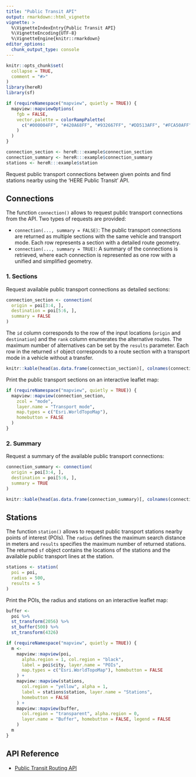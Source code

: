 ---
title: "Public Transit API"
output: rmarkdown::html_vignette
vignette: >
  %\VignetteIndexEntry{Public Transit API}
  %\VignetteEncoding{UTF-8}
  %\VignetteEngine{knitr::rmarkdown}
editor_options:
  chunk_output_type: console
---

```{r, include = FALSE}
knitr::opts_chunk$set(
  collapse = TRUE,
  comment = "#>"
)
library(hereR)
library(sf)

if (requireNamespace("mapview", quietly = TRUE)) {
  mapview::mapviewOptions(
    fgb = FALSE,
    vector.palette = colorRampPalette(
      c("#000004FF", "#420A68FF", "#932667FF", "#DD513AFF", "#FCA50AFF", "#FCFFA4FF")
    )
  )
}

connection_section <- hereR:::example$connection_section
connection_summary <- hereR:::example$connection_summary
stations <- hereR:::example$station
```

Request public transport connections between given points and find stations nearby using the 'HERE Public Transit' API.

## Connections

The function `connection()` allows to request public transport connections from the API. Two types of requests are provided:

- `connection(..., summary = FALSE)`: The public transport connections are returned as multiple sections with the same vehicle and transport mode. Each row represents a section with a detailed route geometry.
- `connection(..., summary = TRUE)`: A summary of the connections is retrieved, where each connection is represented as one row with a unified and simplified geometry.

### 1. Sections

Request available public transport connections as detailed sections:

```{r pt_connection_section, eval = FALSE}
connection_section <- connection(
  origin = poi[3:4, ],
  destination = poi[5:6, ],
  summary = FALSE
)
```

The `id` column corresponds to the row of the input locations (`origin` and `destination`) and the `rank` column enumerates the alternative routes. The maximum number of alternatives can be set by the `results` parameter. Each row in the returned `sf` object corresponds to a route section with a transport mode in a vehicle without a transfer.

```{r table_connection_section, eval=TRUE, echo=FALSE, out.width='100%', fig.align='center', screenshot.force=FALSE}
knitr::kable(head(as.data.frame(connection_section)[, colnames(connection_section) != "geometry"]), format = "html")
```

Print the public transport sections on an interactive leaflet map:

```{r pt_connection_section_map, eval=FALSE, out.width='100%'}
if (requireNamespace("mapview", quietly = TRUE)) {
  mapview::mapview(connection_section,
    zcol = "mode",
    layer.name = "Transport mode",
    map.types = c("Esri.WorldTopoMap"),
    homebutton = FALSE
  )
}
```

### 2. Summary

Request a summary of the available public transport connections:

```{r pt_connection_summary, eval = FALSE}
connection_summary <- connection(
  origin = poi[3:4, ],
  destination = poi[5:6, ],
  summary = TRUE
)
```

```{r table_connection_summary, eval=TRUE, echo=FALSE, out.width='100%', fig.align='center', screenshot.force=FALSE}
knitr::kable(head(as.data.frame(connection_summary)[, colnames(connection_summary) != "geometry"]), format = "html")
```

## Stations

The function `station()` allows to request public transport stations nearby points of interest (POIs). The `radius` defines the maximum search distance in meters and `results` specifies the maximum number of returned stations. The returned `sf` object contains the locations of the stations and the available public transport lines at the station.

```{r stations, eval=FALSE}
stations <- station(
  poi = poi,
  radius = 500,
  results = 5
)
```

Print the POIs, the radius and stations on an interactive leaflet map:

```{r stations_map, eval=FALSE, out.width='100%'}
buffer <-
  poi %>%
  st_transform(2056) %>%
  st_buffer(500) %>%
  st_transform(4326)

if (requireNamespace("mapview", quietly = TRUE)) {
  m <-
    mapview::mapview(poi,
      alpha.region = 1, col.region = "black",
      label = poi$city, layer.name = "POIs",
      map.types = c("Esri.WorldTopoMap"), homebutton = FALSE
    ) +
    mapview::mapview(stations,
      col.region = "yellow", alpha = 1,
      label = stations$station, layer.name = "Stations",
      homebutton = FALSE
    ) +
    mapview::mapview(buffer,
      col.region = "transparent", alpha.region = 0,
      layer.name = "Buffer", homebutton = FALSE, legend = FALSE
    )
  m
}
```

## API Reference

- [Public Transit Routing API](https://www.here.com/docs/bundle/public-transit-api-developer-guide/page/README.html)
